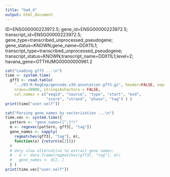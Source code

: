 ---
title: "hw4_4"
output: html_document
---
ID=ENSG00000223972.5;
gene_id=ENSG00000223972.5;
transcript_id=ENSG00000223972.5;
gene_type=transcribed_unprocessed_pseudogene;
gene_status=KNOWN;gene_name=DDX11L1;
transcript_type=transcribed_unprocessed_pseudogene; 
transcript_status=KNOWN;transcript_name=DDX11L1;level=2;
havana_gene=OTTHUMG00000000961.2

```{r}

cat("Loading gff3 ...\n")
time <- system.time(
  gff3 <- read.table(
    "../03-R-RegExp/gencode.v39.annotation.gff3.gz", header=FALSE, sep="\t", 
    nrows=20000, stringsAsFactors = FALSE, 
    col.names = c("seqid", "source", "type", "start", "end", 
                  "score", "strand", "phase", "tag") ) )
print(time["user.self"])

```



```{r}
cat("Parsing gene_names by vectorization ...\n")
time.vec <- system.time({
  pattern <- "gene_name=([^;]*)"
  m <- regexec(pattern, gff3[, "tag"])
  gene_names <- sapply(
    regmatches(gff3[, "tag"], m), 
    function(e) {return(e[2])}) 
  #
  # Very slow alternative to extract gene names:    
  #   d <- data.frame(regmatches(gff3[, "tag"], m))    
  #   gene_names <- d[2, ]  
  } )
print(time.vec["user.self"])
```

